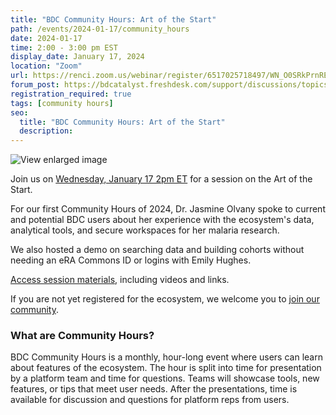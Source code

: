 ```yaml
---
title: "BDC Community Hours: Art of the Start"
path: /events/2024-01-17/community_hours
date: 2024-01-17
time: 2:00 - 3:00 pm EST
display_date: January 17, 2024
location: "Zoom"
url: https://renci.zoom.us/webinar/register/6517025718497/WN_O0SRkPrnREqb5RN-Gz_lQg
forum_post: https://bdcatalyst.freshdesk.com/support/discussions/topics/60000407644
registration_required: true
tags: [community hours]
seo:
  title: "BDC Community Hours: Art of the Start"
  description:
---
```

<div class="twothirds-width-image">
  <img src='./2024-01-17_Community-Hours-graphic.png' alt="View enlarged image"/>
</div>

Join us on [Wednesday, January 17 2pm ET](https://renci.zoom.us/webinar/register/6517025718497/WN_O0SRkPrnREqb5RN-Gz_lQg) for a session on the Art of the Start.

For our first Community Hours of 2024, Dr. Jasmine Olvany spoke to current and potential BDC users about her experience with the ecosystem's data, analytical tools, and secure workspaces for her malaria research.

We also hosted a demo on searching data and building cohorts without needing an eRA Commons ID or logins with Emily Hughes.

[Access session materials](https://bdcatalyst.freshdesk.com/support/discussions/topics/60000407644), including videos and links.

If you are not yet registered for the ecosystem, we welcome you to [join our community](/join-bdc/).
### What are Community Hours?

BDC Community Hours is a monthly, hour-long event where users can learn about features of the ecosystem. The hour is split into time for presentation by a platform team and time for questions. Teams will showcase tools, new features, or tips that meet user needs. After the presentations, time is available for discussion and questions for platform reps from users.